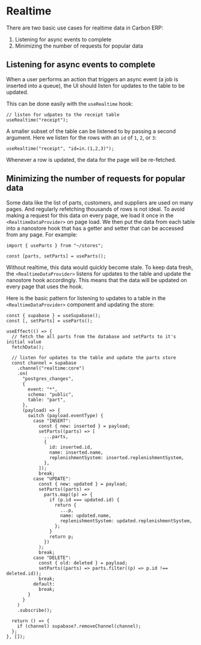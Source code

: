 # Realtime

There are two basic use cases for realtime data in Carbon ERP:

1. Listening for async events to complete
2. Minimizing the number of requests for popular data

## Listening for async events to complete

When a user performs an action that triggers an async event (a job is inserted into a queue), the UI should listen for updates to the table to be updated.

This can be done easily with the `useRealtime` hook:

```tsx
// listen for udpates to the receipt table
useRealtime("receipt");
```

A smaller subset of the table can be listened to by passing a second argument. Here we listen for the rows with an `id` of `1`, `2`, or `3`:

```tsx
useRealtime("receipt", "id=in.(1,2,3)");
```

Whenever a row is updated, the data for the page will be re-fetched.

## Minimizing the number of requests for popular data

Some data like the list of parts, customers, and suppliers are used on many pages. And regularly refetching thousands of rows is not ideal. To avoid making a request for this data on every page, we load it once in the `<RealtimeDataProvider>` on page load. We then put the data from each table into a nanostore hook that has a getter and setter that can be accessed from any page. For example:

```tsx
import { useParts } from "~/stores";

const [parts, setParts] = useParts();
```

Without realtime, this data would quickly become stale. To keep data fresh, the `<RealtimeDataProvider>` listens for updates to the table and update the nanostore hook accordingly. This means that the data will be updated on every page that uses the hook.

Here is the basic pattern for listening to updates to a table in the `<RealtimeDataProvider>` component and updating the store:

```tsx
const { supabase } = useSupabase();
const [, setParts] = useParts();

useEffect(() => {
  // fetch the all parts from the database and setParts to it's initial value
  fetchData();

  // listen for updates to the table and update the parts store
  const channel = supabase
    .channel("realtime:core")
    .on(
      "postgres_changes",
      {
        event: "*",
        schema: "public",
        table: "part",
      },
      (payload) => {
        switch (payload.eventType) {
          case "INSERT":
            const { new: inserted } = payload;
            setParts((parts) => [
              ...parts,
              {
                id: inserted.id,
                name: inserted.name,
                replenishmentSystem: inserted.replenishmentSystem,
              },
            ]);
            break;
          case "UPDATE":
            const { new: updated } = payload;
            setParts((parts) =>
              parts.map((p) => {
                if (p.id === updated.id) {
                  return {
                    ...p,
                    name: updated.name,
                    replenishmentSystem: updated.replenishmentSystem,
                  };
                }
                return p;
              })
            );
            break;
          case "DELETE":
            const { old: deleted } = payload;
            setParts((parts) => parts.filter((p) => p.id !== deleted.id));
            break;
          default:
            break;
        }
      }
    )
    .subscribe();

  return () => {
    if (channel) supabase?.removeChannel(channel);
  };
}, []);
```
